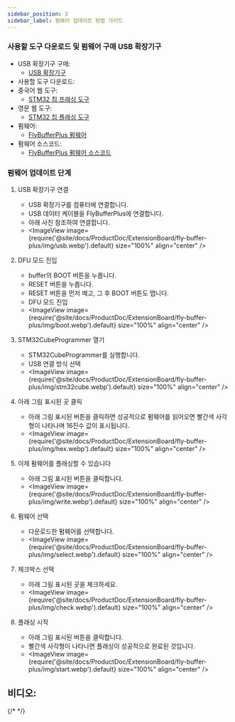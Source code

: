 ```yaml
---
sidebar_position: 3
sidebar_label: 펌웨어 업데이트 방법 가이드
---
```



### 사용할 도구 다운로드 및 펌웨어 구매 USB 확장기구
* USB 확장기구 구매:
    * [USB 확장기구](https://detail.tmall.com/item.htm?ali_trackid=2%3Amm_5539777028_3063500466_115634500434%3A1747190596587_556501715_0&bxsign=tbkz_2Wlq1_UGzfTqVWagbH8aZxnu0C2ElchECHrEjGaX573JydM3uY34RHbL9GOmPL2Dc4w9ghDZaFGGFxYAbz0PVaKRgqq_tXsoMGfBCldNUZRRAKoMCdAUnNNg9_Th2vlhC-5RZ_Fj8oBiDuMhvctPY4IAg72nipdOvGk9Qsg0DOJiXE8BYh11SBFrXZco5R&id=572026050803&rootPageId=20150318020018244&spm=a2e1u.27655827.d1661933647166.1&union_lens=lensId%3AOPT%401747190574%40212b5d5d_1d28_196ccac6c82_615a%4001%40eyJmbG9vcklkIjo2MTc4NH0ie%3Brecoveryid%3A556963271_0%401747190531290%3Bprepvid%3A201_33.50.192.73_13431545_1747190554927)
* 사용할 도구 다운로드:
* 중국어 웹 도구:
    * [STM32 칩 프래싱 도구](https://www.st.com/zh/development-tools/stm32cubeprog.html)
* 영문 웹 도구:
    * [STM32 칩 플래싱 도구](https://www.st.com/en/development-tools/stm32cubeprog.html)
* 펌웨어:
    * [FlyBufferPlus 펌웨어](http://cdn.mellow.klipper.cn/lll-puls/buffer_v2.0.hex)
* 펌웨어 소스코드:
    * [FlyBufferPlus 펌웨어 소스코드](https://github.com/Fly3DTeam/Buffer)

### 펌웨어 업데이트 단계
1. USB 확장기구 연결
    * USB 확장기구를 컴퓨터에 연결합니다.
    * USB 데이터 케이블을 FlyBufferPlus에 연결합니다.
    * 아래 사진 참조하여 연결합니다.
    * <ImageView image={require('@site/docs/ProductDoc/ExtensionBoard/fly-buffer-plus/img/usb.webp').default} size="100%" align="center" />
   
2. DFU 모드 진입
    * buffer의 BOOT 버튼을 누릅니다.
    * RESET 버튼을 누릅니다.
    * RESET 버튼을 먼저 떼고, 그 후 BOOT 버튼도 뗍니다.
    * DFU 모드 진입
    * <ImageView image={require('@site/docs/ProductDoc/ExtensionBoard/fly-buffer-plus/img/boot.webp').default} size="100%" align="center" />

3. STM32CubeProgrammer 열기
    * STM32CubeProgrammer를 실행합니다.
    * USB 연결 방식 선택
    * <ImageView image={require('@site/docs/ProductDoc/ExtensionBoard/fly-buffer-plus/img/stm32cube.webp').default} size="100%" align="center" />   

4. 아래 그림 표시된 곳 클릭
    * 아래 그림 표시된 버튼을 클릭하면 성공적으로 펌웨어를 읽어오면 빨간색 사각형이 나타나며 16진수 값이 표시됩니다.
    * <ImageView image={require('@site/docs/ProductDoc/ExtensionBoard/fly-buffer-plus/img/hex.webp').default} size="100%" align="center" />

5. 이제 펌웨어를 플래싱할 수 있습니다
    * 아래 그림 표시된 버튼을 클릭합니다.
    * <ImageView image={require('@site/docs/ProductDoc/ExtensionBoard/fly-buffer-plus/img/write.webp').default} size="100%" align="center" />

6. 펌웨어 선택
    * 다운로드한 펌웨어를 선택합니다.
    * <ImageView image={require('@site/docs/ProductDoc/ExtensionBoard/fly-buffer-plus/img/select.webp').default} size="100%" align="center" />

7. 체크박스 선택
    * 아래 그림 표시된 곳을 체크하세요.
    * <ImageView image={require('@site/docs/ProductDoc/ExtensionBoard/fly-buffer-plus/img/check.webp').default} size="100%" align="center" />

8. 플래싱 시작
    * 아래 그림 표시된 버튼을 클릭합니다.
    * 빨간색 사각형이 나타나면 플래싱이 성공적으로 완료된 것입니다.
    * <ImageView image={require('@site/docs/ProductDoc/ExtensionBoard/fly-buffer-plus/img/start.webp').default} size="100%" align="center" />
## 비디오:
{/* <AutoPlayer width="90%" url_zh="https://www.bilibili.com/video/BV1i6XsYTEzw" url_other="https://www.youtube.com/watch?v=9EDZixuODrw" /> */}
